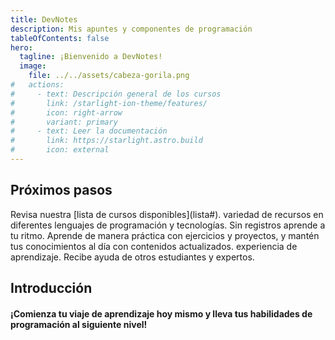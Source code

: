 ```yaml
---
title: DevNotes
description: Mis apuntes y componentes de programación
tableOfContents: false
hero:
  tagline: ¡Bienvenido a DevNotes!
  image:
    file: ../../assets/cabeza-gorila.png
#   actions:
#     - text: Descripción general de los cursos
#       link: /starlight-ion-theme/features/
#       icon: right-arrow
#       variant: primary
#     - text: Leer la documentación
#       link: https://starlight.astro.build
#       icon: external
---
```



## Próximos pasos

<CardGrid stagger>
	<Card title="Explora" icon="book">
		Revisa nuestra [lista de cursos disponibles](lista#). variedad de recursos en diferentes lenguajes de programación y tecnologías.
	</Card>
	<Card title="Gratis" icon="user">
		Sin registros
	</Card>
	<Card title="Aprende" icon="play">
		aprende a tu ritmo. Aprende de manera práctica con ejercicios y proyectos, y mantén tus conocimientos al día con contenidos actualizados.
	</Card>
	<Card title="Practica" icon="group">
		experiencia de aprendizaje. Recibe ayuda de otros estudiantes y expertos.
	</Card>
</CardGrid>

## Introducción 

#### ¡Comienza tu viaje de aprendizaje hoy mismo y lleva tus habilidades de programación al siguiente nivel!